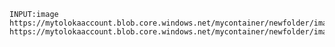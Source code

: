 ```plaintext
INPUT:image
https://mytolokaaccount.blob.core.windows.net/mycontainer/newfolder/image1.png
https://mytolokaaccount.blob.core.windows.net/mycontainer/newfolder/image2.png
```